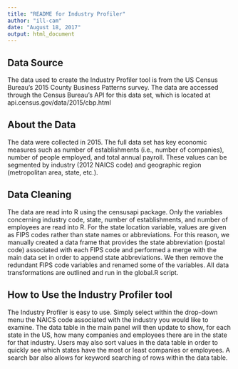 ```yaml
---
title: "README for Industry Profiler"
author: "ill-cam"
date: "August 18, 2017"
output: html_document
---
```


## Data Source

The data used to create the Industry Profiler tool is from the US Census Bureau's 2015 County Business Patterns survey.
The data are accessed through the Census Bureau's API for this data set, which is located at api.census.gov/data/2015/cbp.html

## About the Data

The data were collected in 2015. The full data set has key economic measures such as number of establishments (i.e., number of companies), number of people employed, and total annual payroll. These values can be segmented by industry (2012 NAICS code) and geographic region (metropolitan area, state, etc.).

## Data Cleaning

The data are read into R using the censusapi package. Only the variables concerning industry code, state, number of establishments, and number of employees are read into R. For the state location variable, values are given as FIPS codes rather than state names or abbreviations. For this reason, we manually created a data frame that provides the state abbreviation (postal code) associated with each FIPS code and performed a merge with the main data set in order to append state abbreviations. We then remove the redundant FIPS code variables and renamed some of the variables. All data transformations are outlined and run in the global.R script.

## How to Use the Industry Profiler tool

The Industry Profiler is easy to use. Simply select within the drop-down menu the NAICS code associated with the industry you would like to examine. The data table in the main panel will then update to show, for each state in the US, how many companies and employees there are in the state for that industry. Users may also sort values in the data table in order to quickly see which states have the most or least companies or employees. A search bar also allows for keyword searching of rows within the data table.